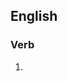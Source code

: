 ==English==

===Verb===
{{head|en|verb form}}

# {{present participle of|facsimile|lang=en|nocat=1}}